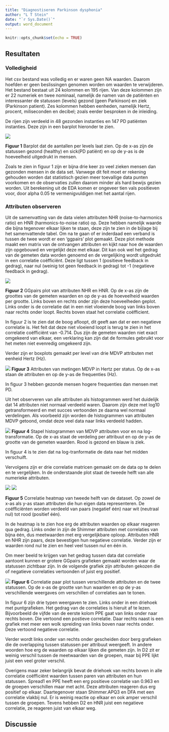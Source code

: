 ```yaml
---
title: "Diagnostiseren Parkinson dysphonia"
author: "L T Stein"
date: "`r Sys.Date()`"
output: word_document
---
```


```r
knitr::opts_chunk$set(echo = TRUE)
```

## Resultaten

### Volledigheid

Het csv bestand was volledig en er waren geen NA waarden. Daarom hoefden er geen beslissingen genomen worden om waarden te verwijderen. Het bestand bestaat uit 24 kolommen en 195 rijen. Van deze kolommen zijn er 22 numeriek en twee nominaal, namelijk de namen van de patiënten en interessanter de statussen (levels) gezond (geen Parkinson) en ziek (Parkinson patient). Zes kolommen hebben eenheden, namelijk Hertz, procent, miliseconden en decibel; zoals eerder besproken in de inleiding.

De rijen zijn verdeeld in 48 gezonden instanties en 147 PD patiënten instanties. Deze zijn in een barplot hieronder te zien.

 ![](Plots/barplot.png)

 **Figuur 1** Barplot dat de aantallen per levels laat zien. Op de x-as zijn de statussen gezond (healthy) en sick(PD patiënt) en op de y-as is de hoeveelheid uitgedrukt in mensen.
 
Zoals te zien in figuur 1 zijn er bijna drie keer zo veel zieken mensen dan gezonden mensen in de data set. Vanwege dit feit moet er rekening gehouden worden dat statistisch gezien meer toevallige data punten voorkomen en de observaties zullen daarom minder als hard bewijs gezien worden. Uit berekening uit de EDA komen er ongeveer tien vals positieven voor, door alpha 0.05 te vermenigvuldigen met het aantal rijen.


### Attributen observeren

Uit de samenvatting van de data vielen attributen NHR (noise-to-harmonics ratio) en HNR (harmonics-to-noise ratio) op.
Deze hebben namelijk waarde die bijna tegenover elkaar lijken te staan, deze zijn te zien in de bijlage bij het samenvattende tabel. Om na te gaan of er inderdaad een verband is tussen de twee wordt er een 'ggpairs' plot gemaakt. Deze plot methode maakt een matrix van de ontvangen attributen en kijkt naar hoe de waarden zijn opgebouwd en vergelijkt deze met elkaar. Dit kan ook wel het gedrag van de gemeten data worden genoemd en de vergelijking wordt uitgedrukt in een correlatie coëfficiënt. Deze ligt tussen 1 (positieve feedback in gedrag), naar nul (weinig tot geen feedback in gedrag) tot -1 (negatieve feedback in gedrag).

 ![](Plots/NHR.png)

**Figuur 2** GGpairs plot van attributen NHR en HNR. Op de x-as zijn de groottes van de gemeten waarden en op de y-as de hoeveelheid waarden per grootte. Links boven en rechts onder zijn deze hoeveelheden geplot. Links onder is de correlatie dat in een niet vloeiende boog van links boven naar rechts onder loopt. Rechts boven staat het correlatie coëfficient.


In figuur 2 is te zien dat de boog afloopt, dit geeft aan dat er een negatieve correlatie is. Het feit dat deze niet vloeiend loopt is terug te zien in het correlatie coëfficiënt van -0.714. Dus zijn de gemeten waarden niet exact omgekeerd van elkaar, een verklaring kan zijn dat de formules gebruikt voor het meten niet evenredig omgekeerd zijn.



Verder zijn er boxplots gemaakt per level van drie MDVP attributen met eenheid Hertz (Hz). 

 ![](Plots/Boxplots.png)
**Figuur 3** Attributen van metingen MDVP in Hertz per status. Op de x-as staan de attributen en op de y-as de frequenties (Hz).

In figuur 3 hebben gezonde mensen hogere frequenties dan mensen met PD.


Uit het observeren van alle attributen als histogrammen werd het duidelijk dat 14 attributen niet normaal verdeeld waren.
Daarom zijn deze met log10 getransformeerd en met succes vertoonden ze daarna wel normaal verdelingen. Als voorbeeld zijn worden de histogrammen van attributen MDVP getoond, omdat deze veel data naar links verdeeld hadden.

 ![](Plots/stapel_histogram.png)
 **Figuur 4** Stapel histogrammen van MDVP attributen voor en na log-transformatie. Op de x-as staat de verdeling per attribuut en op de y-as de grootte van de gemeten waarden. Rood is gezond en blauw is ziek.
 
In figuur 4 is te zien dat na log-tranformatie de data naar het midden verschuift.



Vervolgens zijn er drie correlatie matricen gemaakt om de data op te delen en te vergelijken. In de onderstaande plot staat de tweede helft van alle numerieke attributen.

 ![](Plots/heatmap.png)
 ![](Plots/stapel_histogram.png)

**Figuur 5** Correlatie heatmap van tweede helft van de dataset. Op zowel de x-as als y-as staan attributen die hun eigen data representeren. De coëfficiënten worden verdeeld van paars (negatief één) naar wit (neutraal nul) tot rood (positief één).

In de heatmap is te zien hoe erg de attributen waarden op elkaar reageren qua gedrag. Links onder in zijn de Shimmer attributen met correlaties van bijna één, dus meetwaarden met erg vergelijkbare oploop. Attributen HNR en NHR zijn paars, deze bevestigen hun negatieve correlatie. Verder zijn er waarden rond nul te zien en heel veel tussen nul en één in.


Om meer beeld te krijgen van het gedrag tussen data dat correlatie aantoont kunnen er grotere GGpairs grafieken gemaakt worden waar de statussen zichtbaar zijn. In de volgende grafiek zijn attributen gekozen die of negatieve correlaties vertoonden of juist erg positief.

 ![](Plots/paar_plot.png)
**Figuur 6** Correlatie paar plot tussen verschillende attributen en de twee statussen. Op de x-as de grootte van hun waarden en op de y-as verschillende weergaves om verschillen of correlaties aan te tonen.

In figuur 6 zijn drie typen weergaven te zien. Links onder in een driehoek met puntgrafieken. Het gedrag van de correlaties is hieruit af te lezen. Bijvoorbeeld de vijfde van de eerste kolom PPE gaat van links onder naar rechts boven. Die vertoond een postieve correlatie. Daar rechts naast is een grafiek met meer een wolk spreiding van links boven naar rechts onder. Deze vertoond negatieve correlatie. 

Verder wordt links onder van rechts onder gescheiden door berg grafieken die de overlapping tussen statussen per attribuut weergeeft. In andere woorden hoe erg de waarden op elkaar lijken die gemeten zijn. In D2 zit er weinig verschil tussen de meetwaarden van de groepen, maar bij PPE lijkt juist een veel groter verschil.

Overigens maar zeker belangrijk bevat de driehoek van rechts boven in alle correlatie coëfficiënt waarden tussen paren van  attributen en hun statussen. Spread1 en PPE heeft een erg positieve correlatie van 0.963 en de groepen verschillen maar met acht. Deze attributen reageren dus erg positief op elkaar. Daartegenover staan Shimmer.APQ3 en DFA met een correlatie vlakbij nul. Er is weinig reactie op elkaar en ook amper verschil tussen de groepen. Tevens hebben D2 en HNR juist een negatieve correlatie, ze reageren juist van elkaar weg.


## Discussie